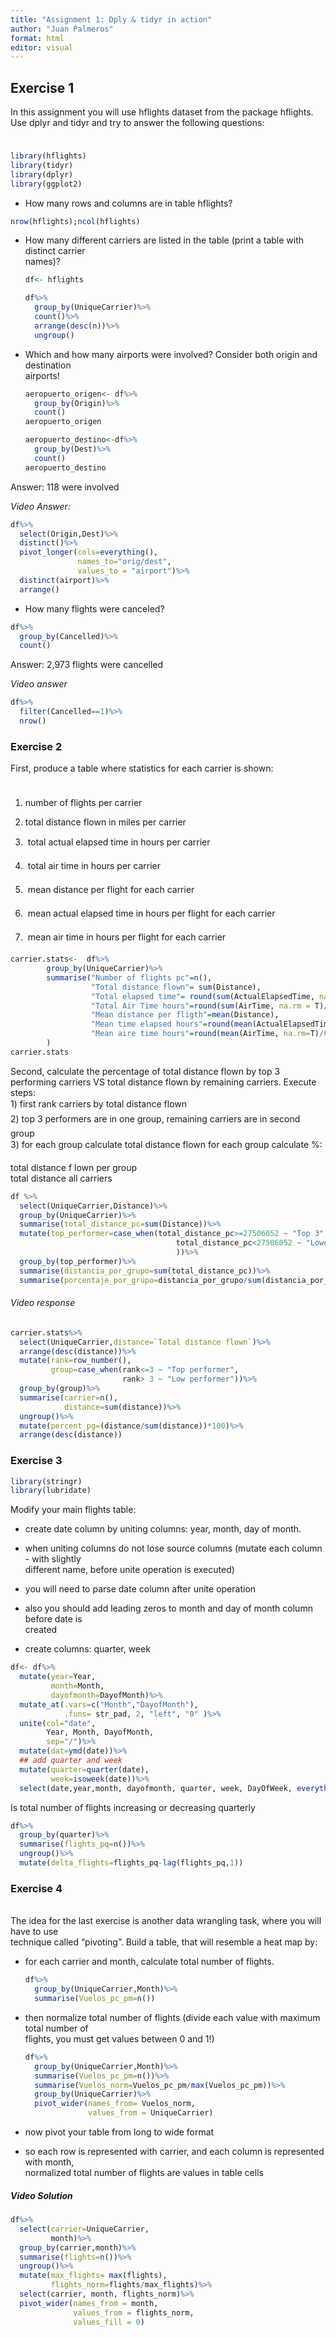 ```yaml
---
title: "Assignment 1: Dply & tidyr in action"
author: "Juan Palmeros"
format: html
editor: visual
---
```


## Exercise 1

In this assignment you will use hflights dataset from the package hflights.\
Use dplyr and tidyr and try to answer the following questions:\


```r
library(hflights)
library(tidyr)
library(dplyr)
library(ggplot2)
```

-   How many rows and columns are in table hflights?

```r
nrow(hflights);ncol(hflights)
```

-   How many different carriers are listed in the table (print a table with distinct carrier\
    names)?

    ```r
    df<- hflights

    df%>%
      group_by(UniqueCarrier)%>%
      count()%>%
      arrange(desc(n))%>%
      ungroup()
    ```

-   Which and how many airports were involved? Consider both origin and destination\
    airports!

    ```r
    aeropuerto_origen<- df%>%
      group_by(Origin)%>%
      count()
    aeropuerto_origen

    aeropuerto_destino<-df%>%
      group_by(Dest)%>%
      count()
    aeropuerto_destino
    ```

Answer: 118 were involved

*Video Answer:*

```r
df%>%
  select(Origin,Dest)%>%
  distinct()%>%
  pivot_longer(cols=everything(),
               names_to="orig/dest",
               values_to = "airport")%>%
  distinct(airport)%>%
  arrange()
```

-   How many flights were canceled?

```r
df%>%
  group_by(Cancelled)%>%
  count()
```

Answer: 2,973 flights were cancelled

*Video answer*

```r
df%>%
  filter(Cancelled==1)%>%
  nrow()
```

### Exercise 2

First, produce a table where statistics for each carrier is shown:\


1.  number of flights per carrier

2.  total distance flown in miles per carrier

3.   total actual elapsed time in hours per carrier

4.   total air time in hours per carrier

5.   mean distance per flight for each carrier

6.   mean actual elapsed time in hours per flight for each carrier

7.   mean air time in hours per flight for each carrier

```r
carrier.stats<-  df%>%
        group_by(UniqueCarrier)%>%
        summarise("Number of flights pc"=n(),
                  "Total distance flown"= sum(Distance),
                  "Total elapsed time"= round(sum(ActualElapsedTime, na.rm = T)/60,1),
                  "Total Air Time hours"=round(sum(AirTime, na.rm = T)/60,1),
                  "Mean distance per fligth"=mean(Distance),
                  "Mean time elapsed hours"=round(mean(ActualElapsedTime, na.rm =T)/60,1),
                  "Mean aire time hours"=round(mean(AirTime, na.rm=T)/60,1)
        )
carrier.stats
```

Second, calculate the percentage of total distance flown by top 3 performing carriers VS total distance flown by remaining carriers. Execute steps:\
 1) first rank carriers by total distance flown\
2) top 3 performers are in one group, remaining carriers are in second group\
3) for each group calculate total distance flown for each group calculate %:

total distance f lown per group\
total distance all carriers

```r
df %>%
  select(UniqueCarrier,Distance)%>%
  group_by(UniqueCarrier)%>%
  summarise(total_distance_pc=sum(Distance))%>%
  mutate(top_performer=case_when(total_distance_pc>=27506052 ~ "Top 3",
                                     total_distance_pc<27506052 ~ "Lower rank",
                                     ))%>%
  group_by(top_performer)%>%
  summarise(distancia_por_grupo=sum(total_distance_pc))%>%
  summarise(porcentaje_por_grupo=distancia_por_grupo/sum(distancia_por_grupo)*100)
```

###### *Video response*

```r
carrier.stats%>%
  select(UniqueCarrier,distance=`Total distance flown`)%>%
  arrange(desc(distance))%>%
  mutate(rank=row_number(),
         group=case_when(rank<=3 ~ "Top performer",
                         rank> 3 ~ "Low performer"))%>%
  group_by(group)%>%
  summarise(carrier=n(),
            distance=sum(distance))%>%
  ungroup()%>%
  mutate(percent_pg=(distance/sum(distance))*100)%>%
  arrange(desc(distance))
```

### Exercise 3

```r
library(stringr)
library(lubridate)
```

Modify your main flights table:\

-   create date column by uniting columns: year, month, day of month.

-   when uniting columns do not lose source columns (mutate each column - with slightly\
    different name, before unite operation is executed)

-   you will need to parse date column after unite operation

-   also you should add leading zeros to month and day of month column before date is\
    created

-   create columns: quarter, week

```r
df<- df%>%
  mutate(year=Year, 
         month=Month,
         dayofmonth=DayofMonth)%>%
  mutate_at(.vars=c("Month","DayofMonth"), 
            .funs= str_pad, 2, "left", "0" )%>%
  unite(col="date",
        Year, Month, DayofMonth, 
        sep="/")%>%
  mutate(dat=ymd(date))%>%
  ## add quarter and week
  mutate(quarter=quarter(date),
         week=isoweek(date))%>%
  select(date,year,month, dayofmonth, quarter, week, DayOfWeek, everything())


```

Is total number of flights increasing or decreasing quarterly

```r
df%>% 
  group_by(quarter)%>%
  summarise(flights_pq=n())%>%
  ungroup()%>%
  mutate(delta_flights=flights_pq-lag(flights_pq,1))
```

### Exercise 4

\
The idea for the last exercise is another data wrangling task, where you will have to use\
technique called "pivoting". Build a table, that will resemble a heat map by:

-   for each carrier and month, calculate total number of flights.

    ```r
    df%>%
      group_by(UniqueCarrier,Month)%>%
      summarise(Vuelos_pc_pm=n())

    ```

-   then normalize total number of flights (divide each value with maximum total number of\
    flights, you must get values between 0 and 1!)

    ```r
    df%>%
      group_by(UniqueCarrier,Month)%>%
      summarise(Vuelos_pc_pm=n())%>%
      summarise(Vuelos_norm=Vuelos_pc_pm/max(Vuelos_pc_pm))%>%
      group_by(UniqueCarrier)%>%
      pivot_wider(names_from= Vuelos_norm,
                  values_from = UniqueCarrier)

      
    ```

<!-- -->

-   now pivot your table from long to wide format

-   so each row is represented with carrier, and each column is represented with month,\
    normalized total number of flights are values in table cells

##### *Video Solution*

```r
df%>%
  select(carrier=UniqueCarrier,
         month)%>%
  group_by(carrier,month)%>%
  summarise(flights=n())%>%
  ungroup()%>%
  mutate(max_flights= max(flights),
         flights_norm=flights/max_flights)%>%
  select(carrier, month, flights_norm)%>%
  pivot_wider(names_from = month,
              values_from = flights_norm,
              values_fill = 0)
```
